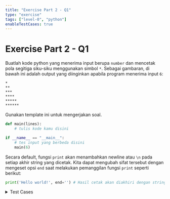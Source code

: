 ```yaml
---
title: "Exercise Part 2 - Q1"
type: "exercise"
tags: ["level-0", "python"]
enableTestCases: true
---
```



# Exercise Part 2 - Q1

Buatlah kode python yang menerima input berupa `number` dan mencetak pola segitiga siku-siku menggunakan simbol `*`. Sebagai gambaran, di bawah ini adalah output yang diinginkan apabila program menerima input `6`:

```
*
**
***
****
*****
******
```

Gunakan template ini untuk mengerjakan soal.

```python
def main(lines):
    # tulis kode kamu disini

if __name__ == "__main__":
    # tes input yang berbeda disini
    main(6)
```

<Alert variant="tip">

Secara default, fungsi `print` akan menambahkan newline atau `\n` pada setiap akhir string yang dicetak. Kita dapat mengubah sifat tersebut dengan mengeset opsi `end` saat melakukan pemanggilan fungsi `print` seperti berikut:

```python
print('Hello world!', end='') # Hasil cetak akan diakhiri dengan string kosong
```

</Alert>

<details>
<summary>Test Cases</summary>

```
input:
6

output:
*
**
***
****
*****
******
```

```
input:
1

output:
*
```

</details>
